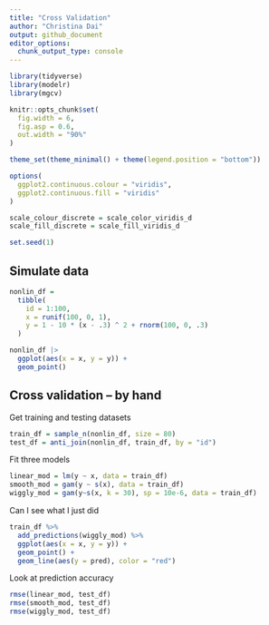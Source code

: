 ```yaml
---
title: "Cross Validation"
author: "Christina Dai"
output: github_document
editor_options: 
  chunk_output_type: console
---
```


```r
library(tidyverse)
library(modelr)
library(mgcv)

knitr::opts_chunk$set(
  fig.width = 6,
  fig.asp = 0.6,
  out.width = "90%"
)

theme_set(theme_minimal() + theme(legend.position = "bottom"))

options(
  ggplot2.continuous.colour = "viridis",
  ggplot2.continuous.fill = "viridis"
)

scale_colour_discrete = scale_color_viridis_d
scale_fill_discrete = scale_fill_viridis_d

set.seed(1)
```

## Simulate data

```r
nonlin_df = 
  tibble(
    id = 1:100,
    x = runif(100, 0, 1),
    y = 1 - 10 * (x - .3) ^ 2 + rnorm(100, 0, .3)
  )

nonlin_df |> 
  ggplot(aes(x = x, y = y)) + 
  geom_point()
```


## Cross validation -- by hand

Get training and testing datasets

```r
train_df = sample_n(nonlin_df, size = 80)
test_df = anti_join(nonlin_df, train_df, by = "id")
```

Fit three models

```r
linear_mod = lm(y ~ x, data = train_df)
smooth_mod = gam(y ~ s(x), data = train_df)
wiggly_mod = gam(y~s(x, k = 30), sp = 10e-6, data = train_df)
```


Can I see what I just did


```r
train_df %>% 
  add_predictions(wiggly_mod) %>% 
  ggplot(aes(x = x, y = y)) +
  geom_point() +  
  geom_line(aes(y = pred), color = "red")
```

Look at prediction accuracy

```r
rmse(linear_mod, test_df)
rmse(smooth_mod, test_df)
rmse(wiggly_mod, test_df)
```




